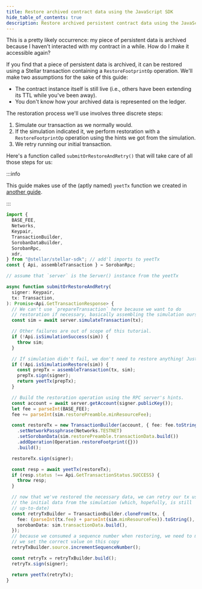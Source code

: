 ```yaml
---
title: Restore archived contract data using the JavaScript SDK
hide_table_of_contents: true
description: Restore archived persistent contract data using the JavaScript SDK.
---
```


This is a pretty likely occurrence: my piece of persistent data is archived because I haven't interacted with my contract in a while. How do I make it accessible again?

If you find that a piece of persistent data is archived, it can be restored using a Stellar transaction containing a `RestoreFootprintOp` operation. We'll make two assumptions for the sake of this guide:

- The contract instance itself is still live (i.e., others have been extending its TTL while you've been away).
- You don't know how your archived data is represented on the ledger.

The restoration process we'll use involves three discrete steps:

1. Simulate our transaction as we normally would.
2. If the simulation indicated it, we perform restoration with a `RestoreFootprintOp` operation using the hints we got from the simulation.
3. We retry running our initial transaction.

Here's a function called `submitOrRestoreAndRetry()` that will take care of all those steps for us:

:::info

This guide makes use of the (aptly named) `yeetTx` function we created in [another guide](../transactions/submit-transaction-wait-js.mdx).

:::

```typescript
import {
  BASE_FEE,
  Networks,
  Keypair,
  TransactionBuilder,
  SorobanDataBuilder,
  SorobanRpc,
  xdr,
} from "@stellar/stellar-sdk"; // add'l imports to yeetTx
const { Api, assembleTransaction } = SorobanRpc;

// assume that `server` is the Server() instance from the yeetTx

async function submitOrRestoreAndRetry(
  signer: Keypair,
  tx: Transaction,
): Promise<Api.GetTransactionResponse> {
  // We can't use `prepareTransaction` here because we want to do
  // restoration if necessary, basically assembling the simulation ourselves.
  const sim = await server.simulateTransaction(tx);

  // Other failures are out of scope of this tutorial.
  if (!Api.isSimulationSuccess(sim)) {
    throw sim;
  }

  // If simulation didn't fail, we don't need to restore anything! Just send it.
  if (!Api.isSimulationRestore(sim)) {
    const prepTx = assembleTransaction(tx, sim);
    prepTx.sign(signer);
    return yeetTx(prepTx);
  }

  // Build the restoration operation using the RPC server's hints.
  const account = await server.getAccount(signer.publicKey());
  let fee = parseInt(BASE_FEE);
  fee += parseInt(sim.restorePreamble.minResourceFee);

  const restoreTx = new TransactionBuilder(account, { fee: fee.toString() })
    .setNetworkPassphrase(Networks.TESTNET)
    .setSorobanData(sim.restorePreamble.transactionData.build())
    .addOperation(Operation.restoreFootprint({}))
    .build();

  restoreTx.sign(signer);

  const resp = await yeetTx(restoreTx);
  if (resp.status !== Api.GetTransactionStatus.SUCCESS) {
    throw resp;
  }

  // now that we've restored the necessary data, we can retry our tx using
  // the initial data from the simulation (which, hopefully, is still
  // up-to-date)
  const retryTxBuilder = TransactionBuilder.cloneFrom(tx, {
    fee: (parseInt(tx.fee) + parseInt(sim.minResourceFee)).toString(),
    sorobanData: sim.transactionData.build(),
  });
  // because we consumed a sequence number when restoring, we need to make sure
  // we set the correct value on this copy
  retryTxBuilder.source.incrementSequenceNumber();

  const retryTx = retryTxBuilder.build();
  retryTx.sign(signer);

  return yeetTx(retryTx);
}
```
